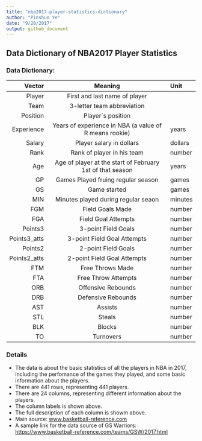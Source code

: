 ```yaml
---
title: "nba2017-player-statistics-dictionary"
author: "Pinshuo Ye"
date: "9/28/2017"
output: github_document
---
```


## Data Dictionary of NBA2017 Player Statistics

### Data Dictionary:

**Vector**     |   **Meaning**                                            |  **Unit**
--------------:|:--------------------------------------------------------:|:------------
  Player       | First and last name of player                            | 
  Team         | 3-letter team abbreviation                               | 
  Position     | Player`s position                                        | 
  Experience   | Years of experience in NBA (a value of R means rookie)   | years
  Salary       | Player salary in dollars                                 | dollars
  Rank         | Rank of player in his team                               | number
  Age          | Age of player at the start of February 1st of that season| years
  GP           | Games Played fruing regular season                       | games
  GS           | Game started                                             | games
  MIN          | Minutes played during regular seaon                      | minutes
  FGM          | Field Goals Made                                         | number
  FGA          | Field Goal Attempts                                      | number
  Points3      | 3-point Field Goals                                      | number
  Points3_atts | 3-point Field Goal Attempts                              | number
  Points2      | 2-point Field Goals                                      | number
  Points2_atts | 2-point Field Goal Attempts                              | number
  FTM          | Free Throws Made                                         | number
  FTA          | Free Throw Attempts                                      | number
  ORB          | Offensive Rebounds                                       | number
  DRB          | Defensive Rebounds                                       | number
  AST          | Assists                                                  | number
  STL          | Steals                                                   | number
  BLK          | Blocks                                                   | number
  TO           | Turnovers                                                | number


### Details

* The data is about the basic statistics of all the players in NBA in 2017, including the perfomance of the games they played, and some basic information about the players.
* There are 441 rows, representing 441 players.
* There are 24 columns, representing different information about the players.
* The column labels is shown above.
* The full description of each column is showm above.
* Main source: [www.basketball-reference.com](www.basketball-reference.com)
* A sample link for the data source of GS Warriors: [https://www.basketball-reference.com/teams/GSW/2017.html](https://www.basketball-reference.com/teams/GSW/2017.html)




